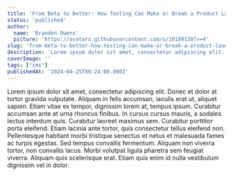 ```yaml
---
title: 'From Beta to Better: How Testing Can Make or Break a Product Launch'
status: 'published'
author:
  name: 'Brandon Owens'
  picture: 'https://avatars.githubusercontent.com/u/10189130?v=4'
slug: 'from-beta-to-better-how-testing-can-make-or-break-a-product-launch'
description: 'Lorem ipsum dolor sit amet, consectetur adipiscing elit. Donec et dolor at tortor gravida vulputate. Aliquam in felis accumsan, iaculis erat ut, aliquet sapien. Etiam vitae ex tempor, dignissim lorem at, tempus ipsum. '
coverImage: ''
tags: ["cms"]
publishedAt: '2024-04-25T00:24:00.000Z'
---
```


Lorem ipsum dolor sit amet, consectetur adipiscing elit. Donec et dolor at tortor gravida vulputate. Aliquam in felis accumsan, iaculis erat ut, aliquet sapien. Etiam vitae ex tempor, dignissim lorem at, tempus ipsum. Curabitur accumsan ante at urna rhoncus finibus. In cursus cursus mauris, a sodales lectus interdum quis. Curabitur laoreet maximus sem. Curabitur porttitor porta eleifend. Etiam lacinia ante tortor, quis consectetur tellus eleifend non. Pellentesque habitant morbi tristique senectus et netus et malesuada fames ac turpis egestas. Sed tempus convallis fermentum. Aliquam non viverra tortor, non convallis lacus. Morbi volutpat ligula pharetra sem feugiat viverra. Aliquam quis scelerisque erat. Etiam quis enim id nulla vestibulum dignissim vel in dolor.